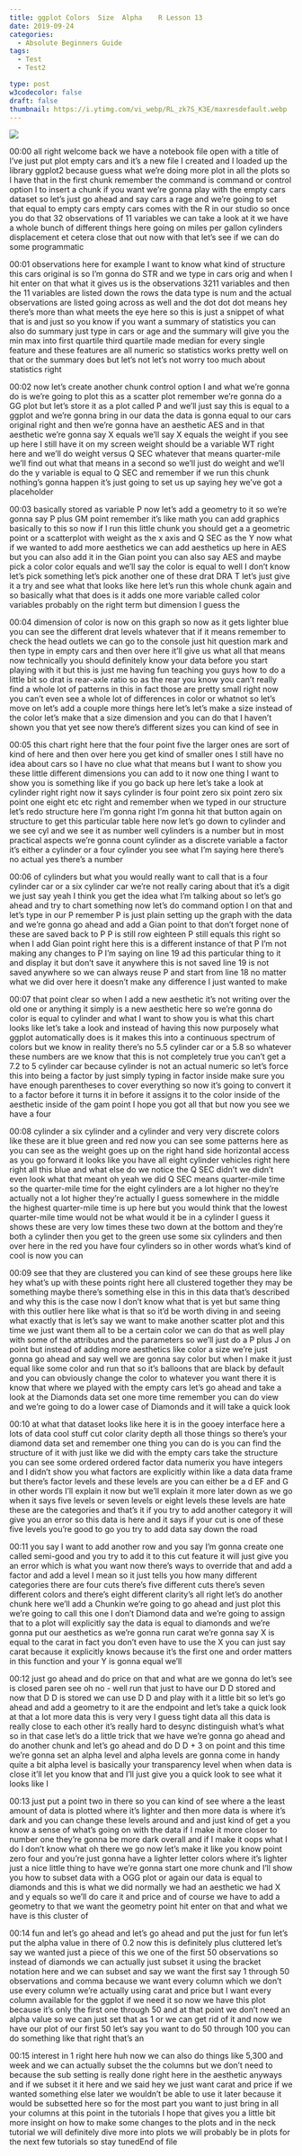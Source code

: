 ```yaml
---
title: ggplot Colors  Size  Alpha    R Lesson 13
date: 2019-09-24
categories:
  - Absolute Beginners Guide
tags:
  - Test
  - Test2

type: post
w3codecolor: false
draft: false
thumbnail: https://i.ytimg.com/vi_webp/RL_zk7S_K3E/maxresdefault.webp
---
```


<a href="https://www.youtube.com/watch?v=RL_zk7S_K3E">
<img src="https://i.ytimg.com/vi_webp/RL_zk7S_K3E/maxresdefault.webp">
</a>









00:00
all right welcome back we have a notebook file open with a title of I've
just put plot empty cars and it's a new file I created and I loaded up the
library ggplot2 because guess what we're doing more plot in all the plots so I
have that in the first chunk remember the command is command or control option
I to insert a chunk if you want we're gonna play with the empty cars dataset
so let's just go ahead and say cars a rage and we're going to set that equal
to empty cars empty cars comes with the R in our studio so once you do that 32
observations of 11 variables we can take a look at it we have a whole bunch of
different things here going on miles per gallon cylinders displacement et cetera
close that out now with that let's see if we can do some programmatic

00:01
observations here for example I want to know what kind of structure this cars
original is so I'm gonna do STR and we type in cars orig and when I hit enter
on that what it gives us is the observations 3211 variables and then the
11 variables are listed down the rows the data type is num and the actual
observations are listed going across as well and the dot dot dot means hey
there's more than what meets the eye here so this is just a snippet of what
that is and just so you know if you want a summary of statistics you can also do
summary just type in cars or age and the summary will give you the min max into
first quartile third quartile made median for every single feature and
these features are all numeric so statistics works pretty well on that or
the summary does but let's not let's not worry too much about statistics right

00:02
now let's create another chunk control option I and what we're gonna do is
we're going to plot this as a scatter plot remember we're gonna do a GG plot
but let's store it as a plot called P and we'll just say this is equal to
a ggplot and we're gonna bring in our data the data is gonna equal to our cars
original right and then we're gonna have an aesthetic AES and in that aesthetic
we're gonna say X equals we'll say X equals the weight if you see up here I
still have it on my screen weight should be a variable WT right here
and we'll do weight versus Q SEC whatever that means quarter-mile we'll
find out what that means in a second so we'll just do weight and we'll do the y
variable is equal to Q SEC and remember if we run this chunk nothing's gonna
happen it's just going to set us up saying hey we've got a placeholder

00:03
basically stored as variable P now let's add a geometry to it so we're gonna say
P plus GM point remember it's like math you can add graphics basically to this
so now if I run this little chunk you should get a a geometric point or a
scatterplot with weight as the x axis and Q SEC as the Y now what if we wanted
to add more aesthetics we can add aesthetics up here in AES but you can
also add it in the Gian point you can also say AES and maybe pick a color
color equals and we'll say the color is equal to well I don't know let's pick
something let's pick another one of these drat
DRA T let's just give it a try and see what that looks like here let's run this
whole chunk again and so basically what that does is it adds one more variable
called color variables probably on the right term but dimension I guess the

00:04
dimension of color is now on this graph so now as it gets lighter blue you can
see the different drat levels whatever that if it means remember to check the
head outlets we can go to the console just hit question mark and then type in
empty cars and then over here it'll give us what all that means now technically
you should definitely know your data before you start playing with it but
this is just me having fun teaching you guys how to do
a little bit so drat is rear-axle ratio so as the rear you know you can't really
find a whole lot of patterns in this in fact those are pretty small right now
you can't even see a whole lot of differences in color or whatnot so let's
move on let's add a couple more things here let's let's make a size instead of
the color let's make that a size dimension and you can do that I haven't
shown you that yet see now there's different sizes you can kind of see in

00:05
this chart right here that the four point five the larger ones are sort of
kind of here and then over here you get kind of
smaller ones I still have no idea about cars so I have no clue what that means
but I want to show you these little different dimensions you can add to it
now one thing I want to show you is something like if you go back up here
let's take a look at cylinder right right now it says cylinder is four point
zero six point zero six point one eight etc etc right and remember when we typed
in our structure let's redo structure here I'm gonna right I'm gonna hit that
button again on structure to get this particular table here now let's go down
to cylinder and we see cyl and we see it as number well
cylinders is a number but in most practical aspects we're gonna count
cylinder as a discrete variable a factor it's either a cylinder or a four
cylinder you see what I'm saying here there's no actual yes there's a number

00:06
of cylinders but what you would really want to call that is a four cylinder car
or a six cylinder car we're not really caring about that it's a digit we just
say yeah I think you get the idea what I'm talking about so let's go ahead and
try to chart something now let's do command option I on that and let's type
in our P remember P is just plain setting up the graph with the data and
we're gonna go ahead and add a Gian point to that don't forget none of these
are saved back to P P is still row eighteen P still equals this right so
when I add Gian point right here this is a different instance of that P I'm not
making any changes to P I'm saying on line 19 ad this particular thing to it
and display it but don't save it anywhere this is not saved line 19 is
not saved anywhere so we can always reuse P and start from line 18 no matter
what we did over here it doesn't make any difference I just wanted to make

00:07
that point clear so when I add a new aesthetic it's not writing over the old
one or anything it simply is a new aesthetic here so we're gonna do color
is equal to cylinder and what I want to show you is what this chart looks like
let's take a look and instead of having this now purposely what ggplot
automatically does is it makes this into a continuous spectrum of colors but we
know in reality there's no 5.5 cylinder car or a 5.8 so whatever these numbers
are we know that this is not completely true you can't get a 7.2 to 5 cylinder
car because cylinder is not an actual numeric so let's force this into being a
factor by just simply typing in factor inside make sure you have enough
parentheses to cover everything so now it's going to convert it to a factor
before it turns it in before it assigns it to the color inside of the aesthetic
inside of the gam point I hope you got all that but now you see we have a four

00:08
cylinder a six cylinder and a cylinder and very very discrete colors like these
are it blue green and red now you can see some patterns here as
you can see as the weight goes up on the
right hand side horizontal access as you go forward it looks like you have all
eight cylinder vehicles right here right
all this blue and what else do we notice the Q SEC didn't we didn't even look
what that meant oh yeah we did Q SEC means quarter-mile time so the
quarter-mile time for the eight cylinders are a lot higher no they're
actually not a lot higher they're actually I guess somewhere in the middle
the highest quarter-mile time is up here but you would think that the lowest
quarter-mile time would not be what would it be in a cylinder I guess it
shows these are very low times these two down at the bottom and they're both a
cylinder then you get to the green use some six
cylinders and then over here in the red you have four cylinders so in other
words what's kind of cool is now you can

00:09
see that they are clustered you can kind
of see these groups here like hey what's up with these points right here all
clustered together they may be something maybe there's something else in this in
this data that's described and why this is the case now I don't know what that
is yet but same thing with this outlier here like what is that so it'd be worth
diving in and seeing what exactly that is let's say we want to make another
scatter plot and this time we just want them all to be a certain color we can do
that as well play with some of the attributes and the parameters so we'll
just do a P plus J on point but instead of adding more aesthetics like color a
size we're just gonna go ahead and say well we are gonna say color but when I
make it just equal like some color and run that so it's balloons that are black
by default and you can obviously change the color to whatever you want
there it is know that where we played with the empty cars let's go ahead and
take a look at the Diamonds data set one more time remember you can do view and
we're going to do a lower case of Diamonds and it will take a quick look

00:10
at what that dataset looks like here it is in the gooey interface here a lots of
data cool stuff cut color clarity depth all those things so there's your diamond
data set and remember one thing you can do is you can find the structure of it
with just like we did with the empty cars take the structure you can see some
ordered ordered factor data numerix you have integers and I didn't show you what
factors are explicitly within like a data data frame but there's factor
levels and these levels are you can either be a d EF and G in other words
I'll explain it now but we'll explain it more later down as we go when it says
five levels or seven levels or eight levels these levels are hate these are
the categories and that's it if you try to add another category it will give you
an error so this data is here and it says if your cut is one of these five
levels you're good to go you try to add data say down the road

00:11
you say I want to add another row and you say I'm gonna create one called
semi-good and you try to add it to this cut
feature it will just give you an error which is what you want
now there's ways to override that and add a factor and add a level I mean so
it just tells you how many different categories there are four cuts there's
five different cuts there's seven different colors and there's eight
different clarity's all right let's do another chunk here we'll add a Chunkin
we're going to go ahead and just plot this we're going to call this one I don't
Diamond data and we're going to assign that to a plot will explicitly say the
data is equal to diamonds and we're gonna put our aesthetics as we're gonna
run carat we're gonna say X is equal to the carat in fact you don't even have to
use the X you can just say carat because it explicitly knows because it's the
first one and order matters in this function and your Y is gonna equal we'll

00:12
just go ahead and do price on that and what are we gonna do let's see is closed
paren see oh no - well run that just to have our D D stored and now that D D is
stored we can use D D and play with it a little bit so let's go ahead and add a
geometry to it are the endpoint and let's take a quick look at that a lot
more data this is very very I guess tight data all this data is really close
to each other it's really hard to desync distinguish what's what so in that case
let's do a little trick that we have we're gonna go ahead and do another
chunk and let's go ahead and do D D + 3 on point and this time we're gonna set
an alpha level and alpha levels are gonna come in handy quite a bit alpha
level is basically your transparency level when when data is close it'll let
you know that and I'll just give you a quick look to see what it looks like I

00:13
just put a point two in there so you can kind of see where a the least amount of
data is plotted where it's lighter and then more data is where it's dark and
you can change these levels around and and just kind of get a you know a sense
of what's going on with the data if I make it more closer to number one
they're gonna be more dark overall and if I make it oops what
I do I don't know what oh there we go now let's make it like you know point
zero four and you're just gonna have a lighter letter colors where it's lighter
just a nice little thing to have we're gonna start one more chunk and I'll show
you how to subset data with a OGG plot or again our data is equal to diamonds
and this is what we did normally we had an aesthetic we had X and y equals so
we'll do care it and price and of course we have to add a geometry to that we
want the geometry point hit enter on that and what we have is this cluster of

00:14
fun and let's go ahead and let's go ahead and put the just for fun let's put
the alpha value in there of 0.2 now this is definitely plus cluttered let's say
we wanted just a piece of this we one of the first 50 observations so instead of
diamonds we can actually just subset it using the bracket notation here and we
can subset and say we want the first say 1 through 50 observations and comma
because we want every column which we don't use every column we're actually
using carat and price but I want every column available for the ggplot if we
need it so now we have this plot because it's only the first one through 50 and
at that point we don't need an alpha value so we can just set that as 1 or we
can get rid of it and now we have our plot of our first 50 let's say you want
to do 50 through 100 you can do something like that right that's an

00:15
interest in 1 right here huh now we can also do things like 5,300 and week and
we can actually subset the the columns but we don't need to because the sub
setting is really done right here in the
aesthetic anyways and if we subset it it here and we said hey we just want carat
and price if we wanted something else later we wouldn't be able to use it
later because it would be subsetted here so for the most part you want to just
bring in all your columns at this point in the tutorials I hope that gives you a
little bit more insight on how to make some changes to the plots and in the neck
tutorial we will definitely dive more into plots we will probably be in plots
for the next few tutorials so stay tunedEnd of file

